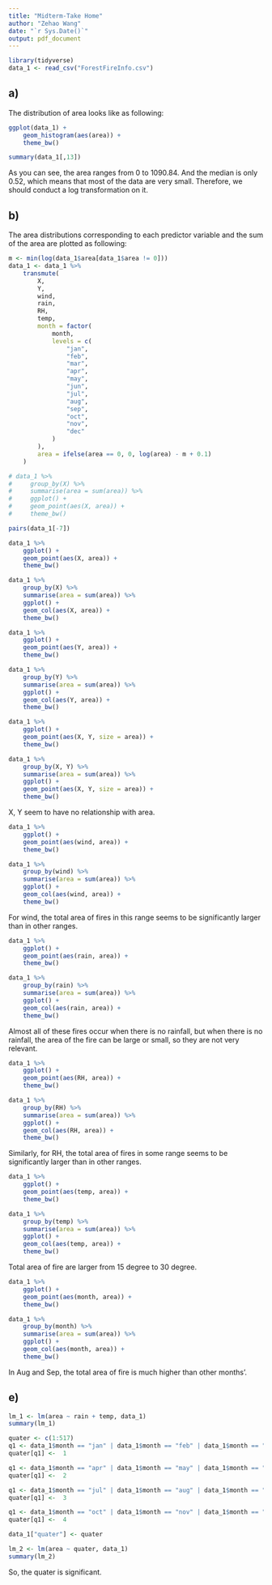 ```yaml
---
title: "Midterm-Take Home"
author: "Zehao Wang"
date: "`r Sys.Date()`"
output: pdf_document
---
```


```r
library(tidyverse)
data_1 <- read_csv("ForestFireInfo.csv")
```


## a)

The distribution of area looks like as following: 

```r
ggplot(data_1) +
    geom_histogram(aes(area)) +
    theme_bw()
```

```r
summary(data_1[,13])
```

As you can see, the area ranges from 0 to 1090.84. And the median is only 0.52, which means that most of the data are very small. Therefore, we should conduct a log transformation on it. 

## b)

The area distributions corresponding to each predictor variable and the sum of the area are plotted as following:  

```r
m <- min(log(data_1$area[data_1$area != 0]))
data_1 <- data_1 %>%
    transmute(
        X,
        Y,
        wind,
        rain,
        RH,
        temp,
        month = factor(
            month,
            levels = c(
                "jan",
                "feb",
                "mar",
                "apr",
                "may",
                "jun",
                "jul",
                "aug",
                "sep",
                "oct",
                "nov",
                "dec"
            )
        ),
        area = ifelse(area == 0, 0, log(area) - m + 0.1)
    )

# data_1 %>%
#     group_by(X) %>% 
#     summarise(area = sum(area)) %>% 
#     ggplot() +
#     geom_point(aes(X, area)) +
#     theme_bw()
```


```r
pairs(data_1[-7])
```



```r
data_1 %>%
    ggplot() +
    geom_point(aes(X, area)) +
    theme_bw()

data_1 %>%
    group_by(X) %>% 
    summarise(area = sum(area)) %>% 
    ggplot() +
    geom_col(aes(X, area)) +
    theme_bw()
```


```r
data_1 %>%
    ggplot() +
    geom_point(aes(Y, area)) +
    theme_bw()

data_1 %>%
    group_by(Y) %>% 
    summarise(area = sum(area)) %>% 
    ggplot() +
    geom_col(aes(Y, area)) +
    theme_bw()
```


```r
data_1 %>%
    ggplot() +
    geom_point(aes(X, Y, size = area)) +
    theme_bw()

data_1 %>%
    group_by(X, Y) %>% 
    summarise(area = sum(area)) %>% 
    ggplot() +
    geom_point(aes(X, Y, size = area)) +
    theme_bw()
```

X, Y seem to have no relationship with area. 

```r
data_1 %>%
    ggplot() +
    geom_point(aes(wind, area)) +
    theme_bw()

data_1 %>%
    group_by(wind) %>% 
    summarise(area = sum(area)) %>% 
    ggplot() +
    geom_col(aes(wind, area)) +
    theme_bw()
```

For wind, the total area of fires in this range seems to be significantly larger than in other ranges. 

```r
data_1 %>%
    ggplot() +
    geom_point(aes(rain, area)) +
    theme_bw()

data_1 %>%
    group_by(rain) %>% 
    summarise(area = sum(area)) %>% 
    ggplot() +
    geom_col(aes(rain, area)) +
    theme_bw()
```

Almost all of these fires occur when there is no rainfall, but when there is no rainfall, the area of the fire can be large or small, so they are not very relevant. 

```r
data_1 %>%
    ggplot() +
    geom_point(aes(RH, area)) +
    theme_bw()

data_1 %>%
    group_by(RH) %>% 
    summarise(area = sum(area)) %>% 
    ggplot() +
    geom_col(aes(RH, area)) +
    theme_bw()
```

Similarly, for RH, the total area of fires in some range seems to be significantly larger than in other ranges. 
```r
data_1 %>%
    ggplot() +
    geom_point(aes(temp, area)) +
    theme_bw()

data_1 %>%
    group_by(temp) %>% 
    summarise(area = sum(area)) %>% 
    ggplot() +
    geom_col(aes(temp, area)) +
    theme_bw()
```

Total area of fire are larger from 15 degree to 30 degree. 

```r
data_1 %>%
    ggplot() +
    geom_point(aes(month, area)) +
    theme_bw()

data_1 %>%
    group_by(month) %>% 
    summarise(area = sum(area)) %>% 
    ggplot() +
    geom_col(aes(month, area)) +
    theme_bw()
```

In Aug and Sep, the total area of fire is much higher than other months'. 

## e) 

```r
lm_1 <- lm(area ~ rain + temp, data_1)
summary(lm_1)
```
```r
quater <- c(1:517)
q1 <- data_1$month == "jan" | data_1$month == "feb" | data_1$month == "mar"
quater[q1] <-  1

q1 <- data_1$month == "apr" | data_1$month == "may" | data_1$month == "jun"
quater[q1] <-  2

q1 <- data_1$month == "jul" | data_1$month == "aug" | data_1$month == "sep"
quater[q1] <-  3

q1 <- data_1$month == "oct" | data_1$month == "nov" | data_1$month == "dec"
quater[q1] <-  4

data_1["quater"] <- quater
```

```r
lm_2 <- lm(area ~ quater, data_1)
summary(lm_2)
```

So, the quater is significant. 


